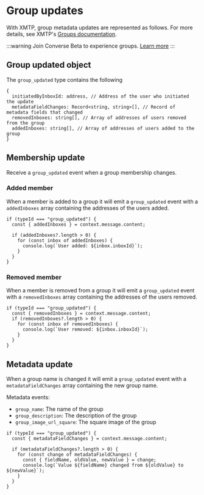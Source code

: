 # Group updates

With XMTP, group metadata updates are represented as follows. For more details, see XMTP's [Groups documentation](https://xmtp.org/docs/build/group-chat).

:::warning
Join Converse Beta to experience groups. [Learn more](https://paragraph.xyz/@ephemera/converse)
:::

## Group updated object

The `group_updated` type contains the following

```tsx
{
  initiatedByInboxId: address, // Address of the user who initiated the update
  metadataFieldChanges: Record<string, string>[], // Record of metadata fields that changed
  removedInboxes: string[], // Array of addresses of users removed from the group
  addedInboxes: string[], // Array of addresses of users added to the group
}
```

## Membership update

Receive a `group_updated` event when a group membership changes.

### Added member

When a member is added to a group it will emit a `group_updated` event with a `addedInboxes` array containing the addresses of the users added.

```tsx
if (typeId === "group_updated") {
  const { addedInboxes } = context.message.content;

  if (addedInboxes?.length > 0) {
    for (const inbox of addedInboxes) {
      console.log(`User added: ${inbox.inboxId}`);
    }
  }
}
```

### Removed member

When a member is removed from a group it will emit a `group_updated` event with a `removedInboxes` array containing the addresses of the users removed.

```tsx
if (typeId === "group_updated") {
  const { removedInboxes } = context.message.content;
  if (removedInboxes?.length > 0) {
    for (const inbox of removedInboxes) {
      console.log(`User removed: ${inbox.inboxId}`);
    }
  }
}
```

## Metadata update

When a group name is changed it will emit a `group_updated` event with a `metadataFieldChanges` array containing the new group name.

Metadata events:

- `group_name`: The name of the group
- `group_description`: The description of the group
- `group_image_url_square`: The square image of the group

```tsx
if (typeId === "group_updated") {
  const { metadataFieldChanges } = context.message.content;

  if (metadataFieldChanges?.length > 0) {
    for (const change of metadataFieldChanges) {
      const { fieldName, oldValue, newValue } = change;
      console.log(`Value ${fieldName} changed from ${oldValue} to ${newValue}`);
    }
  }
}
```
